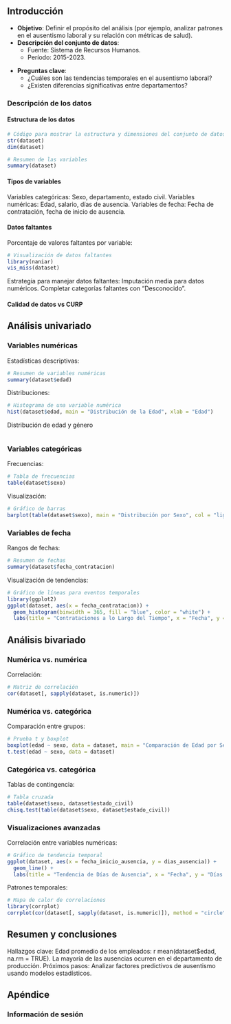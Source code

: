 ## Introducción

-   **Objetivo**: Definir el propósito del análisis (por ejemplo, analizar patrones en el ausentismo laboral y su relación con métricas de salud).
-   **Descripción del conjunto de datos**:
    -   Fuente: Sistema de Recursos Humanos.
    -   Período: 2015-2023.

<!-- -   Tamaño: `#r nrow(dataset)` observaciones y `#r ncol(dataset)` variables. -->

-   **Preguntas clave**:
    -   ¿Cuáles son las tendencias temporales en el ausentismo laboral?
    -   ¿Existen diferencias significativas entre departamentos?

### Descripción de los datos

#### Estructura de los datos

```r
# Código para mostrar la estructura y dimensiones del conjunto de datos
str(dataset)
dim(dataset)

# Resumen de las variables
summary(dataset)
```

#### Tipos de variables

Variables categóricas: Sexo, departamento, estado civil.
Variables numéricas: Edad, salario, días de ausencia.
Variables de fecha: Fecha de contratación, fecha de inicio de ausencia.

#### Datos faltantes

Porcentaje de valores faltantes por variable:

```r
# Visualización de datos faltantes
library(naniar)
vis_miss(dataset)
```

Estrategia para manejar datos faltantes: Imputación media para datos numéricos.
Completar categorías faltantes con "Desconocido".

#### Calidad de datos vs CURP

## Análisis univariado

### Variables numéricas

Estadísticas descriptivas:

```r
# Resumen de variables numéricas
summary(dataset$edad)
```

Distribuciones:

```r
# Histograma de una variable numérica
hist(dataset$edad, main = "Distribución de la Edad", xlab = "Edad")
```

Distribución de edad y género

```r

```

### Variables categóricas

Frecuencias:

```r
# Tabla de frecuencias
table(dataset$sexo)
```

Visualización:

```r
# Gráfico de barras
barplot(table(dataset$sexo), main = "Distribución por Sexo", col = "lightblue")
```

### Variables de fecha

Rangos de fechas:

```r
# Resumen de fechas
summary(dataset$fecha_contratacion)
```

Visualización de tendencias:

```r
# Gráfico de líneas para eventos temporales
library(ggplot2)
ggplot(dataset, aes(x = fecha_contratacion)) +
  geom_histogram(binwidth = 365, fill = "blue", color = "white") +
  labs(title = "Contrataciones a lo Largo del Tiempo", x = "Fecha", y = "Conteo")
```

## Análisis bivariado

### Numérica vs. numérica

Correlación:

```r
# Matriz de correlación
cor(dataset[, sapply(dataset, is.numeric)])
```

### Numérica vs. categórica

Comparación entre grupos:

```r
# Prueba t y boxplot
boxplot(edad ~ sexo, data = dataset, main = "Comparación de Edad por Sexo")
t.test(edad ~ sexo, data = dataset)
```

### Categórica vs. categórica

Tablas de contingencia:

```r
# Tabla cruzada
table(dataset$sexo, dataset$estado_civil)
chisq.test(table(dataset$sexo, dataset$estado_civil))
```

### Visualizaciones avanzadas

Correlación entre variables numéricas:

```r
# Gráfico de tendencia temporal
ggplot(dataset, aes(x = fecha_inicio_ausencia, y = dias_ausencia)) +
  geom_line() +
  labs(title = "Tendencia de Días de Ausencia", x = "Fecha", y = "Días de Ausencia")
```

Patrones temporales:

```r
# Mapa de calor de correlaciones
library(corrplot)
corrplot(cor(dataset[, sapply(dataset, is.numeric)]), method = "circle")
```

## Resumen y conclusiones

Hallazgos clave: Edad promedio de los empleados: r mean(dataset\$edad, na.rm = TRUE).
La mayoría de las ausencias ocurren en el departamento de producción.
Próximos pasos: Analizar factores predictivos de ausentismo usando modelos estadísticos.

## Apéndice

### Información de sesión

<!-- `r sessionInfo()` -->
